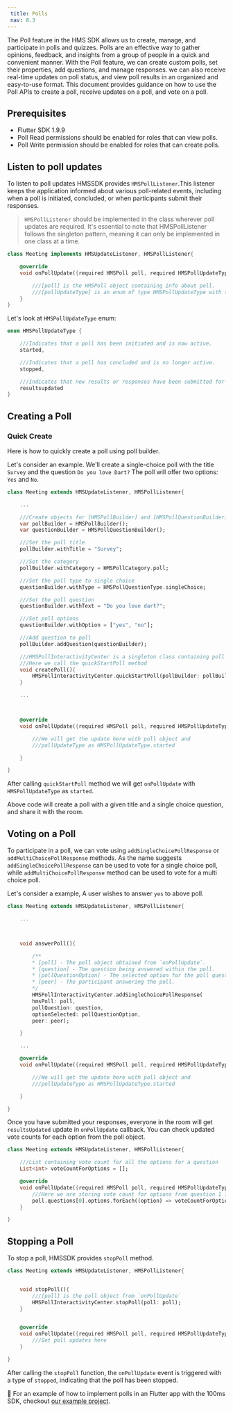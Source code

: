 ```yaml
---
 title: Polls
 nav: 8.3
---
```


The Poll feature in the HMS SDK allows us to create, manage, and participate in polls and quizzes. Polls are an effective way to gather opinions, feedback, and insights from a group of people in a quick and convenient manner. With the Poll feature, we can create custom polls, set their properties, add questions, and manage responses. we can also receive real-time updates on poll status, and view poll results in an organized and easy-to-use format.
This document provides guidance on how to use the Poll APIs to create a poll, receive updates on a poll, and vote on a poll.

## Prerequisites

-   Flutter SDK 1.9.9
-   Poll Read permissions should be enabled for roles that can view polls.
-   Poll Write permission should be enabled for roles that can create polls.

## Listen to poll updates

To listen to poll updates HMSSDK provides `HMSPollListener`.This listener keeps the application informed about various poll-related events, including when a poll is initiated, concluded, or when participants submit their responses.

> `HMSPollListener` should be implemented in the class wherever poll updates are required. It's essential to note that HMSPollListener follows the singleton pattern, meaning it can only be implemented in one class at a time.

```dart
class Meeting implements HMSUpdateListener, HMSPollListener{

    @override
    void onPollUpdate({required HMSPoll poll, required HMSPollUpdateType pollUpdateType}){

        ///[poll] is the HMSPoll object containing info about poll.
        ///[pollUpdateType] is an enum of type HMSPollUpdateType with type as started, stopped and resultsupdated
    }
}
```

Let's look at `HMSPollUpdateType` enum:

```dart
enum HMSPollUpdateType {

    ///Indicates that a poll has been initiated and is now active.
    started,

    ///Indicates that a poll has concluded and is no longer active.
    stopped,

    ///Indicates that new results or responses have been submitted for the poll.
    resultsupdated
}
```

## Creating a Poll

### Quick Create

Here is how to quickly create a poll using poll builder.

Let's consider an example. We'll create a single-choice poll with the title `Survey` and the question `Do you love Dart?` The poll will offer two options: `Yes` and `No`.

```dart
class Meeting extends HMSUpdateListener, HMSPollListener{

    ...

    ///Create objects for [HMSPollBuilder] and [HMSPollQuestionBuilder]
    var pollBuilder = HMSPollBuilder();
    var questionBuilder = HMSPollQuestionBuilder();

    ///Set the poll title
    pollBuilder.withTitle = "Survey";

    ///Set the category
    pollBuilder.withCategory = HMSPollCategory.poll;

    ///Set the poll type to single choice
    questionBuilder.withType = HMSPollQuestionType.singleChoice;

    ///Set the poll question
    questionBuilder.withText = "Do you love dart?";

    ///Set poll options
    questionBuilder.withOption = ["yes", "no"];

    ///Add question to poll
    pollBuilder.addQuestion(questionBuilder);

    ///HMSPollInteractivityCenter is a singleton class containing poll methods
    ///Here we call the quickStartPoll method
    void createPoll(){
        HMSPollInteractivityCenter.quickStartPoll(pollBuilder: pollBuilder);
    }

    ...



    @override
    void onPollUpdate({required HMSPoll poll, required HMSPollUpdateType pollUpdateType}){

        ///We will get the update here with poll object and
        ///pollUpdateType as HMSPollUpdateType.started

    }

}
```

After calling `quickStartPoll` method we will get `onPollUpdate` with `HMSPollUpdateType` as `started`.

Above code will create a poll with a given title and a single choice question, and share it with the room.

## Voting on a Poll

To participate in a poll, we can vote using `addSingleChoicePollResponse` or `addMultiChoicePollResponse` methods.
As the name suggests `addSingleChoicePollResponse` can be used to vote for a single choice poll, while `addMultiChoicePollResponse` method
can be used to vote for a multi choice poll.

Let's consider a example, A user wishes to answer `yes` to above poll.

```dart
class Meeting extends HMSUpdateListener, HMSPollListener{

    ...



    void answerPoll(){

        /**
        * [poll] - The poll object obtained from `onPollUpdate`.
        * [question] - The question being answered within the poll.
        * [pollQuestionOption] - The selected option for the poll question, e.g., `yes`.
        * [peer] - The participant answering the poll.
        */
        HMSPollInteractivityCenter.addSingleChoicePollResponse(
        hmsPoll: poll,
        pollQuestion: question,
        optionSelected: pollQuestionOption,
        peer: peer);

    }

    ...

    @override
    void onPollUpdate({required HMSPoll poll, required HMSPollUpdateType pollUpdateType}){

        ///We will get the update here with poll object and
        ///pollUpdateType as HMSPollUpdateType.started

    }

}
```

Once you have submitted your responses, everyone in the room will get `resultsUpdated` update in `onPollUpdate` callback.
You can check updated vote counts for each option from the poll object.

```dart
class Meeting extends HMSUpdateListener, HMSPollListener{

    ///List containing vote count for all the options for a question
    List<int> voteCountForOptions = [];

    @override
    void onPollUpdate({required HMSPoll poll, required HMSPollUpdateType pollUpdateType}){
        ///Here we are storing vote count for options from question 1 i.e. at 0th index
        poll.questions[0].options.forEach((option) => voteCountForOptions.add(option.voteCount));
    }

}
```

## Stopping a Poll

To stop a poll, HMSSDK provides `stopPoll` method.

```dart
class Meeting extends HMSUpdateListener, HMSPollListener{


    void stopPoll(){
        ///[poll] is the poll object from `onPollUpdate`
        HMSPollInteractivityCenter.stopPoll(poll: poll);
    }


    @override
    void onPollUpdate({required HMSPoll poll, required HMSPollUpdateType pollUpdateType}){
        ///Get poll updates here
    }

}
```

After calling the `stopPoll` function, the `onPollUpdate` event is triggered with a type of `stopped`, indicating that the poll has been stopped.

👀 For an example of how to implement polls in an Flutter app with the 100ms SDK, checkout [our example project](https://github.com/100mslive/100ms-flutter/tree/b59e555d3c254b8f292c57c3562f6973a461d4e9/packages/hms_room_kit/lib/src).
